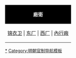<center>
{| class="toccolours"
|-
| style="background:#000000" align="center" | [[廠衛|'''<span style="color:#DCDCDC">廠衛</span>''']]
|-
| align="center" style="font-size:100%;"  | [[锦衣卫]] | [[东厂]] | [[西厂]] | [[內行廠]]
|}
</center><noinclude>
[[Category:明朝厂卫|*]]
[[Category:明朝官制导航模板]]
</noinclude>